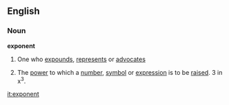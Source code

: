 ==English==
===Noun===
'''exponent'''
#One who [[expound]]s, [[represent]]s or [[advocate]]s
#{{mathematics}} The [[power]] to which a [[number]], [[symbol]] or [[expression]] is to be [[raise]]d. 3 in x<sup>3</sup>.

[[it:exponent]]